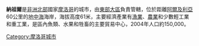 {{Infobox settlement

|name = 納祖爾
|other_name =
|native_name = ''Nnaḍur'' الناظور 
|nickname =
|settlement_type =
|motto =

|image_skyline = Nador City Center.jpg
|imagesize = 300px
|image_caption =
|image_flag =
|flag_size =
|image_seal =
|seal_size =
|image_shield =
|shield_size =
|image_map =
|mapsize =
|map_caption =
|pushpin_map = Morocco
|pushpin_label_position =bottom
|pushpin_mapsize = 300
|pushpin_map_caption =

|coordinates_region = MA
|subdivision_type = 國家
|subdivision_name = {{flag|Morocco}}
|subdivision_type1 = 大區
|subdivision_name1 = [[東部大區_(摩洛哥)|東部大區]]
|subdivision_type2 =
|subdivision_name2 =
|subdivision_type3 =
|subdivision_name3 =
|
|government_footnotes =
|government_type =
|leader_title =
|leader_name =
|leader_title1 =
|leader_name1 =
|established_title = <!-- Settled -->
|established_date =

|area_magnitude =
|unit_pref = Imperial 
|area_footnotes =
|area_total_km2 =
|area_land_km2 =

|population_as_of = 2004
|population_footnotes =
|population_note =
|population_total = 150,000 
|population_density_km2 =
|population_density_sq_mi =
|population_metro = 約350,000
|population_density_metro_km2 =
|population_density_metro_sq_mi =
|population_blank1_title = Ethnicities
|population_blank1 =
|population_density_blank1_km2 =
|population_density_blank1_sq_mi =

|timezone = [[歐洲西部時間|歐洲西部時間]] 
|utc_offset = +0
|timezone_DST = [[歐洲西部夏令時間|歐洲西部夏令時間]]
|utc_offset_DST = +1
|latd=35|latm=10|lats=|latNS=N
|longd=2|longm=56|longs=|longEW=W
|elevation_footnotes =
|elevation_m =
|elevation_ft =

|postal_code_type =
|postal_code = 62000
|area_code =
|blank_name =
|blank_info =
|blank1_name =
|blank1_info =
|website =
|footnotes =
}} 

'''納祖爾'''是[[非洲北部|非洲北部]]國家[[摩洛哥|摩洛哥]]的城市，由[[東部大區_(摩洛哥)|東部大區]]負責管轄，位於距離[[阿爾及利亞|阿爾及利亞]]60公里的[[地中海|地中海]]海岸，海拔高度61米，主要經濟產業有[[漁業|漁業]]、[[農業|農業]]和少數輕工業和重工業，是區內魚類、水果和牲畜的主要貿易中心，2004年人口約150,000。

{{coord|35|10|0|N|02|56|0|W|type:city（120000）_region:MA|display=title}}

[[Category:摩洛哥城市|Category:摩洛哥城市]]
